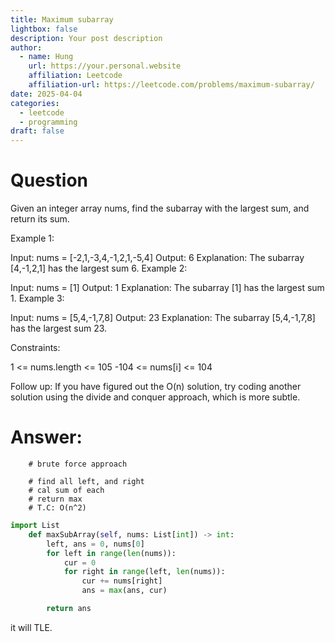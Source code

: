 ---
title: Maximum subarray
lightbox: false
description: Your post description
author:
  - name: Hung
    url: https://your.personal.website
    affiliation: Leetcode
    affiliation-url: https://leetcode.com/problems/maximum-subarray/
date: 2025-04-04
categories:
  - leetcode
  - programming
draft: false
---

# Question
Given an integer array nums, find the subarray with the largest sum, and return its sum.

 

Example 1:

Input: nums = [-2,1,-3,4,-1,2,1,-5,4]
Output: 6
Explanation: The subarray [4,-1,2,1] has the largest sum 6.
Example 2:

Input: nums = [1]
Output: 1
Explanation: The subarray [1] has the largest sum 1.
Example 3:

Input: nums = [5,4,-1,7,8]
Output: 23
Explanation: The subarray [5,4,-1,7,8] has the largest sum 23.
 

Constraints:

1 <= nums.length <= 105
-104 <= nums[i] <= 104
 

Follow up: If you have figured out the O(n) solution, try coding another solution using the divide and conquer approach, which is more subtle.

# Answer:

        # brute force approach

        # find all left, and right 
        # cal sum of each
        # return max
        # T.C: O(n^2)

``` {python}
import List
    def maxSubArray(self, nums: List[int]) -> int:
        left, ans = 0, nums[0]
        for left in range(len(nums)):
            cur = 0
            for right in range(left, len(nums)):
                cur += nums[right]
                ans = max(ans, cur)

        return ans
```

it will TLE.

